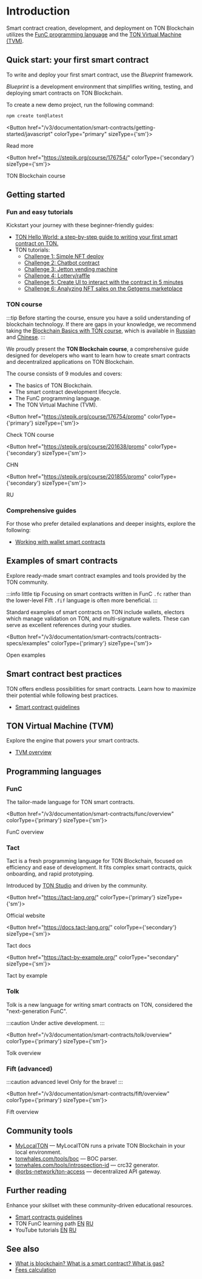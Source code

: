 
# Introduction

Smart contract creation, development, and deployment on TON Blockchain utilizes the [FunC programming language](/v3/documentation/smart-contracts/overview#-func) and the [TON Virtual Machine (TVM)](/v3/documentation/smart-contracts/overview#ton-virtual-machine-tvm).

## Quick start: your first smart contract

To write and deploy your first smart contract, use the *Blueprint* framework.

*Blueprint* is a development environment that simplifies writing, testing, and deploying smart contracts on TON Blockchain.

To create a new demo project, run the following command:

```bash
npm create ton@latest
```


<Button href="/v3/documentation/smart-contracts/getting-started/javascript" colorType="primary" sizeType={'sm'}>

Read more

</Button>


<Button href="https://stepik.org/course/176754/" colorType={'secondary'} sizeType={'sm'}>

TON Blockchain course

</Button>



## Getting started

### Fun and easy tutorials

Kickstart your journey with these beginner-friendly guides:
* [TON Hello World: a step-by-step guide to writing your first smart contract on TON.](https://helloworld.tonstudio.io/02-contract/)
* TON tutorials:
  - [Challenge 1: Simple NFT deploy](https://github.com/romanovichim/TONQuest1/)
  - [Challenge 2: Chatbot contract](https://github.com/romanovichim/TONQuest2/)
  - [Challenge 3: Jetton vending machine](https://github.com/romanovichim/TONQuest3/)
  - [Challenge 4: Lottery/raffle](https://github.com/romanovichim/TONQuest4/)
  - [Challenge 5: Create UI to interact with the contract in 5 minutes](https://github.com/romanovichim/TONQuest5/)
  - [Challenge 6: Analyzing NFT sales on the Getgems marketplace](https://github.com/romanovichim/TONQuest6/)

### TON course

:::tip
Before starting the course, ensure you have a solid understanding of blockchain technology. If there are gaps in your knowledge, we recommend taking the [Blockchain Basics with TON course](https://stepik.org/course/201294/promo), which is available in [Russian](https://stepik.org/course/202221/) and [Chinese](https://stepik.org/course/200976/).
:::

We proudly present the **TON Blockchain course**, a comprehensive guide designed for developers who want to learn how to create smart contracts and decentralized applications on TON Blockchain.

The course consists of 9 modules and covers:
- The basics of TON Blockchain.
- The smart contract development lifecycle.
- The FunC programming language.
- The TON Virtual Machine (TVM).

<Button href="https://stepik.org/course/176754/promo"
        colorType={'primary'} sizeType={'sm'}>

Check TON course

</Button>


<Button href="https://stepik.org/course/201638/promo"
        colorType={'secondary'} sizeType={'sm'}>

CHN

</Button>


<Button href="https://stepik.org/course/201855/promo"
        colorType={'secondary'} sizeType={'sm'}>

RU

</Button>


### Comprehensive guides

For those who prefer detailed explanations and deeper insights, explore the following:

* [Working with wallet smart contracts](/v3/guidelines/smart-contracts/howto/wallet)


## Examples of smart contracts

Explore ready-made smart contract examples and tools provided by the TON community.

:::info little tip
Focusing on smart contracts written in FunC `.fc` rather than the lower-level Fift `.fif` language is often more beneficial.
:::

Standard examples of smart contracts on TON include wallets, electors which manage validation on TON, and multi-signature wallets. These can serve as excellent references during your studies.

<Button href="/v3/documentation/smart-contracts/contracts-specs/examples" colorType={'primary'} sizeType={'sm'}>

Open examples

</Button>



## Smart contract best practices

TON offers endless possibilities for smart contracts. Learn how to maximize their potential while following best practices.

* [Smart contract guidelines](/v3/guidelines/smart-contracts/guidelines)

## TON Virtual Machine (TVM)

Explore the engine that powers your smart contracts.

* [TVM overview](/v3/documentation/tvm/tvm-overview)


## Programming languages

### FunC

The tailor-made language for TON smart contracts.


<Button href="/v3/documentation/smart-contracts/func/overview" colorType={'primary'} sizeType={'sm'}>

FunC overview

</Button>


### Tact

Tact is a fresh programming language for TON Blockchain, focused on efficiency and ease of development. It fits complex smart contracts, quick onboarding, and rapid prototyping.

Introduced by [TON Studio](https://tonstudio.io) and driven by the community.

<Button href="https://tact-lang.org/"
        colorType={'primary'} sizeType={'sm'}>

Official website

</Button>

<Button href="https://docs.tact-lang.org/"
        colorType={'secondary'} sizeType={'sm'}>

Tact docs

</Button>

<Button href="https://tact-by-example.org/"
        colorType="secondary" sizeType={'sm'}>

Tact by example

</Button>

### Tolk

Tolk is a new language for writing smart contracts on TON, considered the "next-generation FunC".

:::caution
Under active development.
:::

<Button href="/v3/documentation/smart-contracts/tolk/overview" colorType={'primary'} sizeType={'sm'}>

Tolk overview

</Button>

### Fift (advanced)

:::caution advanced level
Only for the brave!
:::


<Button href="/v3/documentation/smart-contracts/fift/overview" colorType={'primary'} sizeType={'sm'}>

Fift overview

</Button>


## Community tools

* [MyLocalTON](/v3/guidelines/nodes/running-nodes/running-a-local-ton) — MyLocalTON runs a private TON Blockchain in your local environment.
* [tonwhales.com/tools/boc](https://tonwhales.com/tools/boc) — BOC parser.
* [tonwhales.com/tools/introspection-id](https://tonwhales.com/tools/introspection-id) — crc32 generator.
* [@orbs-network/ton-access](https://www.orbs.com/ton-access/) — decentralized API gateway.


## Further reading

Enhance your skillset with these community-driven educational resources.

* [Smart contracts guidelines](/v3/guidelines/smart-contracts/guidelines)
* TON FunC learning path [EN](https://blog.ton.org/func-journey) [RU](https://github.com/romanovichim/TonFunClessons_ru)
* YouTube tutorials [EN](https://www.youtube.com/@TONDevStudy) [RU](https://www.youtube.com/@WikiMar)


## See also

* [What is blockchain? What is a smart contract? What is gas?](https://blog.ton.org/what-is-blockchain)
* [Fees calculation](/v3/guidelines/smart-contracts/fee-calculation)

